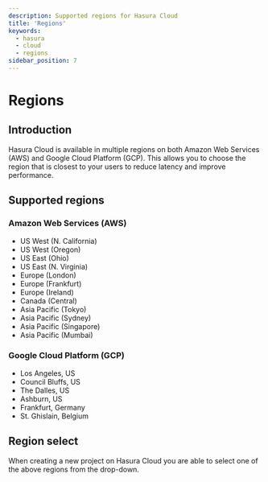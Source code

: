```yaml
---
description: Supported regions for Hasura Cloud
title: 'Regions'
keywords:
  - hasura
  - cloud
  - regions
sidebar_position: 7
---
```



# Regions

<ProductBadge free standard pro ee />

## Introduction

Hasura Cloud is available in multiple regions on both Amazon Web Services (AWS) and Google Cloud Platform (GCP). This
allows you to choose the region that is closest to your users to reduce latency and improve performance.

## Supported regions

### Amazon Web Services (AWS)

- US West (N. California)
- US West (Oregon)
- US East (Ohio)
- US East (N. Virginia)
- Europe (London)
- Europe (Frankfurt)
- Europe (Ireland)
- Canada (Central)
- Asia Pacific (Tokyo)
- Asia Pacific (Sydney)
- Asia Pacific (Singapore)
- Asia Pacific (Mumbai)

### Google Cloud Platform (GCP)

- Los Angeles, US
- Council Bluffs, US
- The Dalles, US
- Ashburn, US
- Frankfurt, Germany
- St. Ghislain, Belgium

## Region select

When creating a new project on Hasura Cloud you are able to select one of the above regions from the drop-down.

<Thumbnail
  src="/img/deployment/select-cloud-region_console_2.11.1.png"
  alt="Select new project cloud region"
  width="900px"
/>
